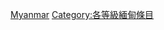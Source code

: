 {{Emptycat}}
{{Articles by Quality|project=東南亞|task_force=yes|parent=東南亞|tf_link=緬甸任務組|topic=緬甸|format=toc}}

[[Category:初级东南亚条目|Myanmar]]
[[Category:各等級緬甸條目‎|Category:各等級緬甸條目‎]]